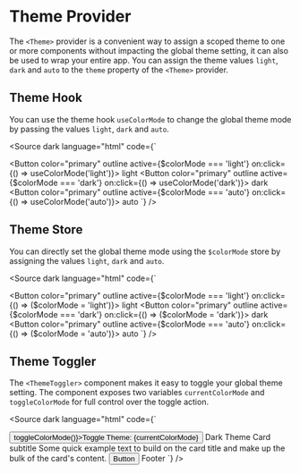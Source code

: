 
<Meta title="Components/Theme" />

# Theme Provider

The `<Theme>` provider is a convenient way to assign a scoped theme to one or more components without impacting the global theme setting, it can also be used to wrap your entire app. You can assign the theme values `light`, `dark` and `auto` to the `theme` property of the `<Theme>` provider.

<Canvas>
  <Story of={ThemeStories.Basic} />
</Canvas>

## Theme Hook

You can use the theme hook `useColorMode` to change the global theme mode by passing the values `light`, `dark` and `auto`.

<Canvas withSource="none">
  <Story of={ThemeStories.Hook} />
</Canvas>

<Source dark language="html" code={`
<script>
</script>

<Button color="primary" outline active={$colorMode === 'light'} on:click={() => useColorMode('light')}>
  light <Icon name="sun-fill" />
</Button>
<Button color="primary" outline active={$colorMode === 'dark'} on:click={() => useColorMode('dark')}>
  dark <Icon name="moon-stars-fill" />
</Button>
<Button color="primary" outline active={$colorMode === 'auto'} on:click={() => useColorMode('auto')}>
  auto <Icon name="circle-half" />
</Button>
`} />

## Theme Store

You can directly set the global theme mode using the `$colorMode` store by assigning the values `light`, `dark` and `auto`.

<Canvas withSource="none">
  <Story of={ThemeStories.Store} />
</Canvas>

<Source dark language="html" code={`
<script>
</script>

<Button color="primary" outline active={$colorMode === 'light'} on:click={() => ($colorMode = 'light')}>
  light <Icon name="sun-fill" />
</Button>
<Button color="primary" outline active={$colorMode === 'dark'} on:click={() => ($colorMode = 'dark')}>
  dark <Icon name="moon-stars-fill" />
</Button>
<Button color="primary" outline active={$colorMode === 'auto'} on:click={() => ($colorMode = 'auto')}>
  auto <Icon name="circle-half" />
</Button>
`} />

## Theme Toggler

The `<ThemeToggler>` component makes it easy to toggle your global theme setting. The component exposes two variables `currentColorMode` and `toggleColorMode` for full control over the toggle action.

<Canvas withSource="none">
  <Story of={ThemeStories.Toggler} />
</Canvas>

<Source dark language="html" code={`
<script>
    Button,
    Card,
    CardBody,
    CardHeader,
    CardFooter,
    CardSubtitle,
    CardText,
    CardTitle,
    ThemeToggler
  } from '@sveltestrap/sveltestrap';
</script>

<ThemeToggler let:currentColorMode let:toggleColorMode>
  <Button color="primary" on:click={() => toggleColorMode()}>Toggle Theme: {currentColorMode}</Button>
</ThemeToggler>

<Card class="mt-3">
  <CardHeader>
    <CardTitle>Dark Theme</CardTitle>
  </CardHeader>
  <CardBody>
    <CardSubtitle>Card subtitle</CardSubtitle>
    <CardText>
      Some quick example text to build on the card title and make up the bulk of the card's content.
    </CardText>
    <Button>Button</Button>
  </CardBody>
  <CardFooter>Footer</CardFooter>
</Card>
`} />
